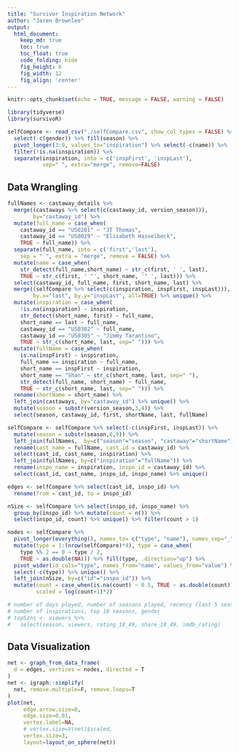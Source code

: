 ```yaml
---
title: "Survivor Inspiration Network"
author: "Jaren Brownlee"
output:
  html_document:  
    keep_md: true
    toc: true
    toc_float: true
    code_folding: hide
    fig_height: 6
    fig_width: 12
    fig_align: 'center'
---
```


```r
knitr::opts_chunk$set(echo = TRUE, message = FALSE, warning = FALSE)
```

```r
library(tidyverse)
library(survivoR)
```

```r
selfCompare <- read_csv("./selfCompare.csv", show_col_types = FALSE) %>% 
  select(-c(gender)) %>% fill(season) %>%
  pivot_longer(3:9, values_to="inspiration") %>% select(-c(name)) %>%
  filter(!is.na(inspiration)) %>%
  separate(inspiration, into = c('inspFirst', 'inspLast'),
           sep=" ", extra="merge", remove=FALSE)
```

## Data Wrangling

```r
fullNames <- castaway_details %>% 
  merge((castaways %>% select(c(castaway_id, version_season))), 
        by="castaway_id") %>%
  mutate(full_name = case_when(
    castaway_id == "US0281" ~ "JT Thomas", 
    castaway_id == "US0029" ~ "Elisabeth Hasselbeck",
    TRUE ~ full_name)) %>%
  separate(full_name, into = c('first','last'), 
    sep = " ", extra = "merge", remove = FALSE) %>%
  mutate(name = case_when(
    str_detect(full_name,short_name) ~ str_c(first, ' ', last),
    TRUE ~ str_c(first, ' "', short_name, '" ', last))) %>%
  select(castaway_id, full_name, first, short_name, last) %>%
  merge((selfCompare %>% select(c(inspiration, inspFirst, inspLast))),
        by.x="last", by.y="inspLast", all=TRUE) %>% unique() %>%
  mutate(inspiration = case_when(
    !is.na(inspiration) ~ inspiration,
    str_detect(short_name, first) ~ full_name,
    short_name == last ~ full_name,
    castaway_id == "US0302" ~ full_name,
    castaway_id == "US0305" ~ "Jimmy Tarantino",
    TRUE ~ str_c(short_name, last, sep=" "))) %>%
  mutate(fullName = case_when(
    is.na(inspFirst) ~ inspiration,
    full_name == inspiration ~ full_name,
    short_name == inspFirst ~ inspiration,
    short_name == "Shan" ~ str_c(short_name, last, sep=" "),
    str_detect(full_name, short_name) ~ full_name,
    TRUE ~ str_c(short_name, last, sep=" "))) %>%
  rename(shortName = short_name) %>%
  left_join(castaways, by="castaway_id") %>% unique() %>%
  mutate(season = substr(version_season,3,4)) %>%
  select(season, castaway_id, first, shortName, last, fullName)

selfCompare <- selfCompare %>% select(-c(inspFirst, inspLast)) %>% 
  mutate(season = substr(season,8,9)) %>%
  left_join(fullNames,  by=c("season"="season", "castaway"="shortName")) %>%
  rename(cast_name = fullName, cast_id = castaway_id) %>%
  select(cast_id, cast_name, inspiration) %>%
  left_join(fullNames, by=c("inspiration"="fullName")) %>%
  rename(inspo_name = inspiration, inspo_id = castaway_id) %>%
  select(cast_id, cast_name, inspo_id, inspo_name) %>% unique()

edges <- selfCompare %>% select(cast_id, inspo_id) %>%
  rename(from = cast_id, to = inspo_id)

nSize <- selfCompare %>% select(inspo_id, inspo_name) %>%
  group_by(inspo_id) %>% mutate(count = n()) %>%
  select(inspo_id, count) %>% unique() %>% filter(count > 1)

nodes <- selfCompare %>%
  pivot_longer(everything(), names_to= c("type", "name"), names_sep="_") %>%
  mutate(type = 1:(nrow(selfCompare)*4), type = case_when(
    type %% 2 == 0 ~ type / 2,
    TRUE ~ as.double(NA))) %>% fill(type, .direction="up") %>%
  pivot_wider(id_cols="type", names_from="name", values_from="value") %>%
  select(-c(type)) %>% unique() %>%
  left_join(nSize, by=c("id"="inspo_id")) %>%
  mutate(count = case_when(is.na(count) ~ 0.5, TRUE ~ as.double(count)),
         scaled = log(count+1)*2)
```

``` r
# number of days played, number of seasons played, recency (last 5 seasons),
# number of inspirations, top 10 seasons, gender
# topSzns <- viewers %>% 
#   select(season, viewers, rating_18_49, share_18_49, imdb_rating)
```

## Data Visualization

```r
net <- graph_from_data_frame(
  d = edges, vertices = nodes, directed = T
)
net <- igraph::simplify(
  net, remove.multiple=F, remove.loops=T
)
plot(net, 
     edge.arrow.size=0, 
     edge.size=0.01,
     vertex.label=NA,
     # vertex.size=V(net)$scaled,
     vertex.size=3,
     layout=layout_on_sphere(net))
```
